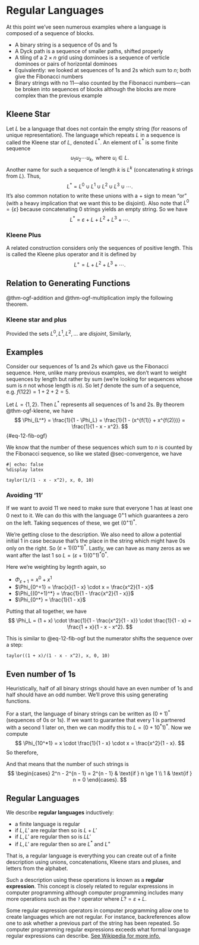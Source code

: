 # Regular Languages

At this point we've seen numerous examples where a language is composed of a sequence of blocks.

* A binary string is a sequence of $0$s and $1$s
* A Dyck path is a sequence of smaller paths, shifted properly
* A tiling of a $2 \times n$ grid using dominoes is a sequence of verticle dominoes or pairs of horizontal dominoes
* Equivalently: we looked at sequences of $1$s and $2$s which sum to $n$; both give the Fibonacci numbers
* Binary strings with no $11$---also counted by the Fibonacci numbers---can be broken into sequences of blocks although the blocks are more complex than the previous example

## Kleene Star

Let $L$ be a language that does not contain the empty string (for reasons of unique representation). The language which repeats $L$ in a sequence is called the Kleene star of $L$, denoted $L^*$. An element of $L^*$ is some finite sequence
$$
u_1 u_2 \cdots u_k, \text{ where } u_i \in L.
$$
Another name for such a sequence of length $k$ is $L^k$ (concatenating $k$ strings from $L$). Thus,
$$
L^* = L^0 \cup L^1 \cup L^2 \cup L^3 \cup \cdots.
$$
It's also common notation to write these unions with a $+$ sign to mean "or" (with a heavy implication that we want this to be disjoint). Also note that $L^0 = \{\varepsilon\}$ because concatenating $0$ strings yields an empty string. So we have
$$
L^* = \varepsilon + L + L^2 + L^3 + \cdots.
$$

### Kleene Plus

A related construction considers only the sequences of positive length. This is called the Kleene plus operator and it is defined by
$$
L^+ = L + L^2 + L^3 + \cdots.
$$

## Relation to Generating Functions
@thm-ogf-addition and @thm-ogf-multiplication imply the following theorem.

::: {#thm-ogf-kleene}
### Kleene star and plus
Provided the sets $L^0, L^1, L^2, \dots$ are *disjoint*,
\begin{align*}
\Phi_{L^*} &= \Phi_{L^0} + \Phi_{L^1} + \Phi_{L^2} + \Phi_{L^3} + \cdots \\
&= \Phi_L^0 + \Phi_L^1 + \Phi_L^2 + \Phi_L^3 + \cdots \\
&= \frac{1}{1 - \Phi_L}.
\end{align*}
Similarly,
\begin{align*}
\Phi_{L^+} &= \Phi_L^1 + \Phi_L^2 + \Phi_L^3 + \cdots \\
&= \frac{\Phi_L}{1 - \Phi_L}.
\end{align*}
:::

## Examples
Consider our sequences of $1$s and $2$s which gave us the Fibonacci sequence. Here, unlike many previous examples, we don't want to weight sequences by length but rather by sum (we're looking for sequences whose sum is $n$ not whose length is $n$). So let $f$ denote the sum of a sequence, e.g. $f(122) = 1 + 2 + 2 = 5$.

Let $L = \{1, 2\}$. Then $L^*$ represents all sequences of $1$s and $2$s. By theorem @thm-ogf-kleene, we have
$$
\Phi_{L^*} = \frac{1}{1 - \Phi_L} = \frac{1}{1 - (x^{f(1)} + x^{f(2)})} = \frac{1}{1 - x - x^2}.
$$ {#eq-12-fib-ogf}

We know that the number of these sequences which sum to $n$ is counted by the Fibonacci sequence, so like we stated @sec-convergence, we have
```sage
#| echo: false
%display latex
```
```sage
taylor(1/(1 - x - x^2), x, 0, 10)
```

### Avoiding '11'
If we want to avoid $11$ we need to make sure that everyone $1$ has at least one $0$ next to it. We can do this with the language $0^+1$ which guarantees a zero on the left. Taking sequences of these, we get $(0^+1)^*$.

We're getting close to the description. We also need to allow a potential initial $1$ in case because that's the place in the string which might have $0$s only on the right. So $(\varepsilon + 1)(0^+1)^*$. Lastly, we can have as many zeros as we want after the last $1$ so $L = (\varepsilon + 1)(0^+1)^*0^*$.

Here we're weighting by legnth again, so

* $\Phi_{\varepsilon + 1} = x^0 + x^1$
* $\Phi_{0^+1} = \frac{x}{1 - x} \cdot x = \frac{x^2}{1 - x}$
* $\Phi_{(0^+1)^*} = \frac{1}{1 - \frac{x^2}{1 - x}}$
* $\Phi_{0^*} = \frac{1}{1 - x}$

Putting that all together, we have
$$
\Phi_L = (1 + x) \cdot \frac{1}{1 - \frac{x^2}{1 - x}} \cdot \frac{1}{1 - x} = \frac{1 + x}{1 - x - x^2}.
$$

This is similar to @eq-12-fib-ogf but the numerator shifts the sequence over a step:
```sage
taylor((1 + x)/(1 - x - x^2), x, 0, 10)
```

## Even number of 1s
Heuristically, half of all binary strings should have an even number of $1$s and half should have an odd number. We'll prove this using generating functions.

For a start, the language of binary strings can be written as $(0 + 1)^*$ (sequences of $0$s or $1$s). If we want to guarantee that every $1$ is partnered with a second $1$ later on, then we can modify this to $L = (0 + 10^*1)^*$. Now we compute
$$
\Phi_{10^*1} = x \cdot \frac{1}{1 - x} \cdot x = \frac{x^2}{1 - x}.
$$
So therefore,
\begin{align*}
\Phi_L &= \frac{1}{1 - (x + \frac{x^2}{1 - x})} \\
&= \frac{1 - x}{(1 - x) - x(1 - x) - x^2} \\
&= \frac{1 - x}{1 - 2x} \\
&= \frac{1}{1 - 2x} - \frac{x}{1 - 2x} \\
&= \sum_{n = 0}^\infty 2^n x^n - \sum_{n = 0}^\infty 2^{n} x^{n + 1} \\
&= \sum_{n = 0}^\infty 2^n x^n - \sum_{n = 1}^\infty 2^{n - 1} x^{n}.
\end{align*}

And that means that the number of such strings is
$$
\begin{cases}
2^n - 2^{n - 1} = 2^{n - 1} & \text{if } n \ge 1 \\
1 & \text{if } n = 0
\end{cases}.
$$

## Regular Languages
We describe **regular languages** inductively:

* a finite language is regular
* if $L, L'$ are regular then so is $L + L'$
* if $L, L'$ are regular then so is $LL'$
* if $L, L'$ are regular then so are $L^*$ and $L^+$

That is, a regular language is everything you can create out of a finite description using unions, concatenations, Kleene stars and pluses, and letters from the alphabet.

Such a description using these operations is known as a **regular expression**. This concept is closely related to regular expressions in computer programming although computer programming includes many more operations such as the `?` operator where $L? = \varepsilon + L$.

::: {.callout-note}
Some regular expression operators in computer programming allow one to create languages which are not regular. For instance, backreferences allow one to ask whether a previous part of the string has been repeated. So computer programming regular expressions exceeds what formal language regular expressions can describe. [See Wikipedia for more info.](https://en.wikipedia.org/wiki/Regular_expression#Patterns_for_non-regular_languages)
:::
